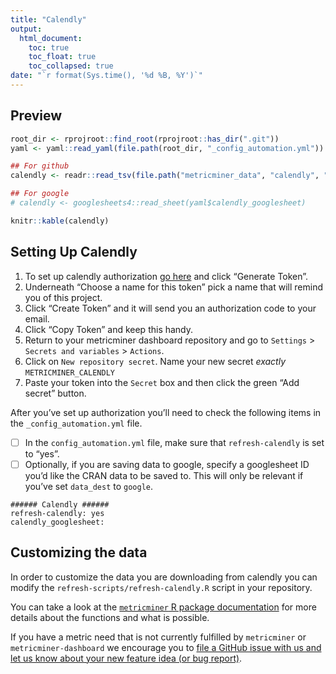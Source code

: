 ```yaml
---
title: "Calendly"
output: 
  html_document:
    toc: true
    toc_float: true
    toc_collapsed: true
date: "`r format(Sys.time(), '%d %B, %Y')`"
---
```


## Preview

```r
root_dir <- rprojroot::find_root(rprojroot::has_dir(".git"))
yaml <- yaml::read_yaml(file.path(root_dir, "_config_automation.yml"))

## For github
calendly <- readr::read_tsv(file.path("metricminer_data", "calendly", "calendly.tsv"))

## For google 
# calendly <- googlesheets4::read_sheet(yaml$calendly_googlesheet)
```

```r
knitr::kable(calendly)
```

## Setting Up Calendly

1. To set up calendly authorization [go here](https://calendly.com/integrations/api_webhooks) and click "Generate Token".
2. Underneath "Choose a name for this token" pick a name that will remind you of this project.
3. Click "Create Token" and it will send you an authorization code to your email.
4. Click "Copy Token" and keep this handy.
5. Return to your metricminer dashboard repository and go to `Settings` > `Secrets and variables` > `Actions`.
6. Click on `New repository secret`. Name your new secret *exactly* `METRICMINER_CALENDLY`
7. Paste your token into the `Secret` box and then click the green "Add secret" button.

After you've set up authorization you'll need to check the following items in the `_config_automation.yml` file.

- [ ] In the `config_automation.yml` file, make sure that `refresh-calendly` is set to "yes".
- [ ] Optionally, if you are saving data to google, specify a googlesheet ID you'd like the CRAN data to be saved to. This will only be relevant if you've set `data_dest` to `google`.
```
###### Calendly ######
refresh-calendly: yes
calendly_googlesheet:
```

## Customizing the data 

In order to customize the data you are downloading from calendly you can modify the 
`refresh-scripts/refresh-calendly.R` script in your repository. 

You can take a look at the [`metricminer` R package documentation](https://hutchdatascience.org/metricminer/articles/getting-started.html) for more details about the functions and what is possible. 

If you have a metric need that is not currently fulfilled by `metricminer` or `metricminer-dashboard` we encourage you to [file a GitHub issue with us and let us know about your new feature idea (or bug report)](https://github.com/fhdsl/metricminer/issues/new/choose). 

